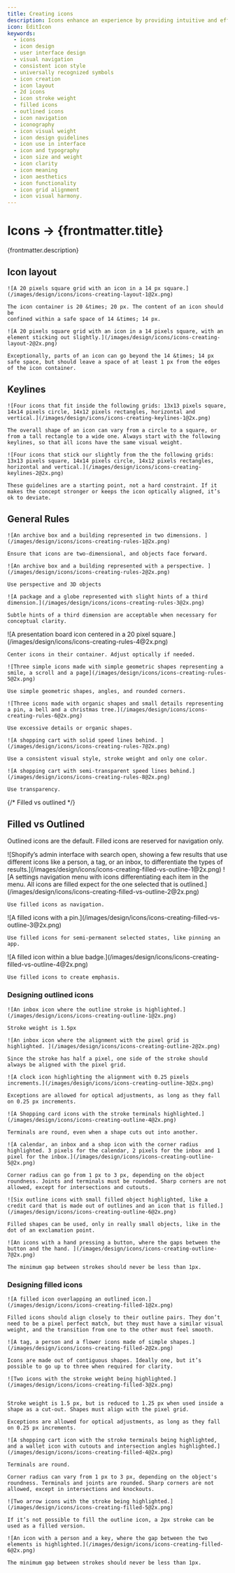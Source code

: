 ```yaml
---
title: Creating icons
description: Icons enhance an experience by providing intuitive and efficient navigation, conveying information concisely, and making it more visually appealing.
icon: EditIcon
keywords:
  - icons
  - icon design
  - user interface design
  - visual navigation
  - consistent icon style
  - universally recognized symbols
  - icon creation
  - icon layout
  - 2d icons
  - icon stroke weight
  - filled icons
  - outlined icons
  - icon navigation
  - iconography
  - icon visual weight
  - icon design guidelines
  - icon use in interface
  - icon and typography
  - icon size and weight
  - icon clarity
  - icon meaning
  - icon aesthetics
  - icon functionality
  - icon grid alignment
  - icon visual harmony.
---
```


# Icons &rarr; {frontmatter.title}

<Lede>{frontmatter.description}</Lede>

<Subnav />

## Icon layout

<Row variant="1-1">
  <Column variant="directive">

    ![A 20 pixels square grid with an icon in a 14 px square.](/images/design/icons/icons-creating-layout-1@2x.png)

    The icon container is 20 &times; 20 px. The content of an icon should be
    confined within a safe space of 14 &times; 14 px.

  </Column>
  <Column variant="directive">

    ![A 20 pixels square grid with an icon in a 14 pixels square, with an element sticking out slightly.](/images/design/icons/icons-creating-layout-2@2x.png)

    Exceptionally, parts of an icon can go beyond the 14 &times; 14 px safe space, but should leave a space of at least 1 px from the edges of the icon container.

  </Column>
</Row>

## Keylines

<Row variant="1-1">
  <Column variant="directive">

    ![Four icons that fit inside the following grids: 13x13 pixels square, 14x14 pixels circle, 14x12 pixels rectangles, horizontal and vertical.](/images/design/icons/icons-creating-keylines-1@2x.png)

    The overall shape of an icon can vary from a circle to a square, or from a tall rectangle to a wide one. Always start with the following keylines, so that all icons have the same visual weight.

  </Column>
  <Column variant="directive">

    ![Four icons that stick our slightly from the the following grids: 13x13 pixels square, 14x14 pixels circle, 14x12 pixels rectangles, horizontal and vertical.](/images/design/icons/icons-creating-keylines-2@2x.png)

    These guidelines are a starting point, not a hard constraint. If it makes the concept stronger or keeps the icon optically aligned, it’s ok to deviate.

  </Column>
</Row>

## General Rules

<Row variant="1-1">
  <Column variant="do">

    ![An archive box and a building represented in two dimensions. ](/images/design/icons/icons-creating-rules-1@2x.png)

    Ensure that icons are two-dimensional, and objects face forward.

  </Column>
  <Column variant="dont">

    ![An archive box and a building represented with a perspective. ](/images/design/icons/icons-creating-rules-2@2x.png)

    Use perspective and 3D objects

  </Column>
</Row>

<Row variant="1-1">
  <Column variant="caution">

    ![A package and a globe represented with slight hints of a third dimension.](/images/design/icons/icons-creating-rules-3@2x.png)

    Subtle hints of a third dimension are acceptable when necessary for
    conceptual clarity.

  </Column>
  <Column variant="do">
    ![A presentation board icon centered in a 20 pixel square.](/images/design/icons/icons-creating-rules-4@2x.png)

    Center icons in their container. Adjust optically if needed.

  </Column>
</Row>

<Row variant="1-1">
  <Column variant="do">

    ![Three simple icons made with simple geometric shapes representing a smile, a scroll and a page](/images/design/icons/icons-creating-rules-5@2x.png)

    Use simple geometric shapes, angles, and rounded corners.

  </Column>
  <Column variant="dont">

    ![Three icons made with organic shapes and small details representing a pin, a bell and a christmas tree.](/images/design/icons/icons-creating-rules-6@2x.png)

    Use excessive details or organic shapes.

  </Column>
</Row>

<Row variant="1-1">
  <Column variant="do">

    ![A shopping cart with solid speed lines behind. ](/images/design/icons/icons-creating-rules-7@2x.png)

    Use a consistent visual style, stroke weight and only one color.

  </Column>
  <Column variant="dont">

    ![A shopping cart with semi-transparent speed lines behind.](/images/design/icons/icons-creating-rules-8@2x.png)

    Use transparency.

  </Column>
</Row>

{/* Filled vs outlined */}

## Filled vs Outlined

Outlined icons are the default. Filled icons are reserved for navigation only.

<Row variant="1">
  ![Shopify’s admin interface with search open, showing a few results that use
  different icons like a person, a tag, or an inbox, to differentiate the types
  of results.](/images/design/icons/icons-creating-filled-vs-outline-1@2x.png)
</Row>

<Row variant="1-1-1">
  <Column variant="do">
    ![A settings navigation menu with icons differentiating each item in the menu. All icons are filled expect for the one selected that is outlined.](/images/design/icons/icons-creating-filled-vs-outline-2@2x.png)

    Use filled icons as navigation.

  </Column>
  <Column variant="do">
    ![A filled icons with a pin.](/images/design/icons/icons-creating-filled-vs-outline-3@2x.png)

    Use filled icons for semi-permanent selected states, like pinning an app.

  </Column>
  <Column variant="dont">
    ![A filled icon within a blue badge.](/images/design/icons/icons-creating-filled-vs-outline-4@2x.png)

    Use filled icons to create emphasis.

  </Column>
</Row>

### Designing outlined icons

<Row variant="1-1">
  <Column variant="directive">

    ![An inbox icon where the outline stroke is highlighted.](/images/design/icons/icons-creating-outline-1@2x.png)

    Stroke weight is 1.5px

  </Column>
  <Column variant="directive">

    ![An inbox icon where the alignment with the pixel grid is highlighted. ](/images/design/icons/icons-creating-outline-2@2x.png)

    Since the stroke has half a pixel, one side of the stroke should always be aligned with the pixel grid.

  </Column>
</Row>

<Row variant="1-1">
  <Column variant="directive">

    ![A clock icon highlighting the alignment with 0.25 pixels increments.](/images/design/icons/icons-creating-outline-3@2x.png)

    Exceptions are allowed for optical adjustments, as long as they fall on 0.25 px increments.

  </Column>
  <Column variant="directive">

    ![A Shopping card icons with the stroke terminals highlighted.](/images/design/icons/icons-creating-outline-4@2x.png)

    Terminals are round, even when a shape cuts out into another.

  </Column>
</Row>

<Row variant="1-1-1">
  <Column variant="directive">

    ![A calendar, an inbox and a shop icon with the corner radius highlighted. 3 pixels for the calendar, 2 pixels for the inbox and 1 pixel for the inbox.](/images/design/icons/icons-creating-outline-5@2x.png)

    Corner radius can go from 1 px to 3 px, depending on the object roundness. Joints and terminals must be rounded. Sharp corners are not allowed, except for intersections and cutouts.

  </Column>
  <Column variant="directive">

    ![Six outline icons with small filled object highlighted, like a credit card that is made out of outlines and an icon that is filled.](/images/design/icons/icons-creating-outline-6@2x.png)

    Filled shapes can be used, only in really small objects, like in the dot of an exclamation point.

  </Column>
  <Column variant="directive">

    ![An icons with a hand pressing a button, where the gaps between the button and the hand. ](/images/design/icons/icons-creating-outline-7@2x.png)

    The minimum gap between strokes should never be less than 1px.

  </Column>
</Row>

### Designing filled icons

<Row variant="1-1">
  <Column variant="directive">

    ![A filled icon overlapping an outlined icon.](/images/design/icons/icons-creating-filled-1@2x.png)

    Filled icons should align closely to their outline pairs. They don’t need to be a pixel perfect match, but they must have a similar visual weight, and the transition from one to the other must feel smooth.

  </Column>
  <Column variant="directive">

    ![A tag, a person and a flower icons made of simple shapes.](/images/design/icons/icons-creating-filled-2@2x.png)

    Icons are made out of contiguous shapes. Ideally one, but it’s possible to go up to three when required for clarity.

  </Column>
</Row>

<Row variant="1-1">
  <Column variant="directive">

    ![Two icons with the stroke weight being highlighted.](/images/design/icons/icons-creating-filled-3@2x.png)


    Stroke weight is 1.5 px, but is reduced to 1.25 px when used inside a shape as a cut-out. Shapes must align with the pixel grid.

    Exceptions are allowed for optical adjustments, as long as they fall on 0.25 px increments.

  </Column>
  <Column variant="directive">

    ![A shopping cart icon with the stroke terminals being highlighted, and a wallet icon with cutouts and intersection angles highlighted.](/images/design/icons/icons-creating-filled-4@2x.png)

    Terminals are round.

    Corner radius can vary from 1 px to 3 px, depending on the object's roundness. Terminals and joints are rounded. Sharp corners are not allowed, except in intersections and knockouts.

  </Column>
</Row>

<Row variant="1-1">
  <Column variant="directive">

    ![Two arrow icons with the stroke being highlighted.](/images/design/icons/icons-creating-filled-5@2x.png)

    If it’s not possible to fill the outline icon, a 2px stroke can be used as a filled version.

  </Column>
  <Column variant="directive">

    ![An icon with a person and a key, where the gap between the two elements is highlighted.](/images/design/icons/icons-creating-filled-6@2x.png)

    The minimum gap between strokes should never be less than 1px.

  </Column>
</Row>
